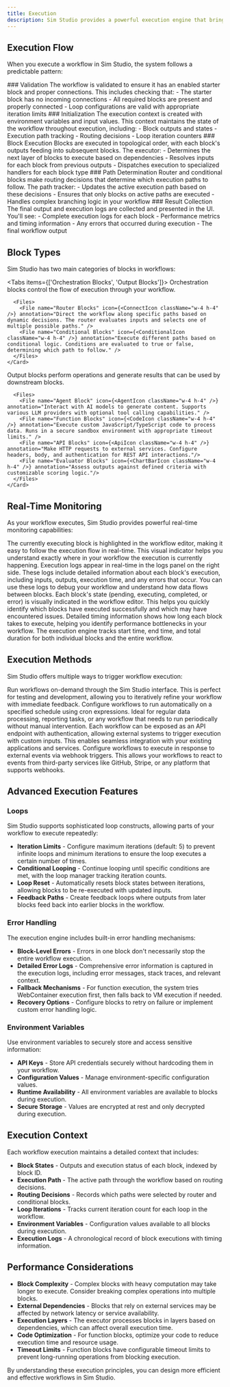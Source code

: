 ```yaml
---
title: Execution
description: Sim Studio provides a powerful execution engine that brings your workflows to life. Understanding how execution works will help you design more effective workflows and troubleshoot any issues that arise..
---
```



## Execution Flow

When you execute a workflow in Sim Studio, the system follows a predictable pattern:

<Steps>
  <Step>
    ### Validation
    The workflow is validated to ensure it has an enabled starter block and proper connections. This includes checking that:
    - The starter block has no incoming connections
    - All required blocks are present and properly connected
    - Loop configurations are valid with appropriate iteration limits
  </Step>
  
  <Step>
    ### Initialization
    The execution context is created with environment variables and input values. This context maintains the state of the workflow throughout execution, including:
    - Block outputs and states
    - Execution path tracking
    - Routing decisions
    - Loop iteration counters
  </Step>
  
  <Step>
    ### Block Execution
    Blocks are executed in topological order, with each block's outputs feeding into subsequent blocks. The executor:
    - Determines the next layer of blocks to execute based on dependencies
    - Resolves inputs for each block from previous outputs
    - Dispatches execution to specialized handlers for each block type
  </Step>
  
  <Step>
    ### Path Determination
    Router and conditional blocks make routing decisions that determine which execution paths to follow. The path tracker:
    - Updates the active execution path based on these decisions
    - Ensures that only blocks on active paths are executed
    - Handles complex branching logic in your workflow
  </Step>
  
  <Step>
    ### Result Collection
    The final output and execution logs are collected and presented in the UI. You'll see:
    - Complete execution logs for each block
    - Performance metrics and timing information
    - Any errors that occurred during execution
    - The final workflow output
  </Step>
</Steps>

## Block Types

Sim Studio has two main categories of blocks in workflows:

<Tabs items={['Orchestration Blocks', 'Output Blocks']}>
  <Tab value="Orchestration Blocks">
    <Card>
      Orchestration blocks control the flow of execution through your workflow.
      
      <Files>
        <File name="Router Blocks" icon={<ConnectIcon className="w-4 h-4" />} annotation="Direct the workflow along specific paths based on dynamic decisions. The router evaluates inputs and selects one of multiple possible paths." />
        <File name="Conditional Blocks" icon={<ConditionalIcon className="w-4 h-4" />} annotation="Execute different paths based on conditional logic. Conditions are evaluated to true or false, determining which path to follow." />
      </Files>
    </Card>
  </Tab>
  
  <Tab value="Output Blocks">
    <Card>
      Output blocks perform operations and generate results that can be used by downstream blocks.
      
      <Files>
        <File name="Agent Block" icon={<AgentIcon className="w-4 h-4" />} annotation="Interact with AI models to generate content. Supports various LLM providers with optional tool calling capabilities." />
        <File name="Function Blocks" icon={<CodeIcon className="w-4 h-4" />} annotation="Execute custom JavaScript/TypeScript code to process data. Runs in a secure sandbox environment with appropriate timeout limits." />
        <File name="API Blocks" icon={<ApiIcon className="w-4 h-4" />} annotation="Make HTTP requests to external services. Configure headers, body, and authentication for REST API interactions."/>
        <File name="Evaluator Blocks" icon={<ChartBarIcon className="w-4 h-4" />} annotation="Assess outputs against defined criteria with customizable scoring logic."/>
      </Files>
    </Card>
  </Tab>
</Tabs>

## Real-Time Monitoring

As your workflow executes, Sim Studio provides powerful real-time monitoring capabilities:

<Accordions>
  <Accordion title="Active Block Indicator">
    The currently executing block is highlighted in the workflow editor, making it easy to follow the execution flow in real-time. This visual indicator helps you understand exactly where in your workflow the execution is currently happening.
  </Accordion>
  
  <Accordion title="Live Logs Panel">
    Execution logs appear in real-time in the logs panel on the right side. These logs include detailed information about each block's execution, including inputs, outputs, execution time, and any errors that occur. You can use these logs to debug your workflow and understand how data flows between blocks.
  </Accordion>
  
  <Accordion title="Block States">
    Each block's state (pending, executing, completed, or error) is visually indicated in the workflow editor. This helps you quickly identify which blocks have executed successfully and which may have encountered issues.
  </Accordion>
  
  <Accordion title="Performance Metrics">
    Detailed timing information shows how long each block takes to execute, helping you identify performance bottlenecks in your workflow. The execution engine tracks start time, end time, and total duration for both individual blocks and the entire workflow.
  </Accordion>
</Accordions>

## Execution Methods

Sim Studio offers multiple ways to trigger workflow execution:

<Cards>
  <Card title="Manual Execution" href="#">
    Run workflows on-demand through the Sim Studio interface. This is perfect for testing and development, allowing you to iteratively refine your workflow with immediate feedback.
  </Card>
  
  <Card title="Scheduled Execution" href="#">
    Configure workflows to run automatically on a specified schedule using cron expressions. Ideal for regular data processing, reporting tasks, or any workflow that needs to run periodically without manual intervention.
  </Card>
  
  <Card title="API Endpoints" href="#">
    Each workflow can be exposed as an API endpoint with authentication, allowing external systems to trigger execution with custom inputs. This enables seamless integration with your existing applications and services.
  </Card>
  
  <Card title="Webhooks" href="#">
    Configure workflows to execute in response to external events via webhook triggers. This allows your workflows to react to events from third-party services like GitHub, Stripe, or any platform that supports webhooks.
  </Card>
</Cards>

## Advanced Execution Features

### Loops

Sim Studio supports sophisticated loop constructs, allowing parts of your workflow to execute repeatedly:

- **Iteration Limits** - Configure maximum iterations (default: 5) to prevent infinite loops and minimum iterations to ensure the loop executes a certain number of times.
- **Conditional Looping** - Continue looping until specific conditions are met, with the loop manager tracking iteration counts.
- **Loop Reset** - Automatically resets block states between iterations, allowing blocks to be re-executed with updated inputs.
- **Feedback Paths** - Create feedback loops where outputs from later blocks feed back into earlier blocks in the workflow.

### Error Handling

The execution engine includes built-in error handling mechanisms:

- **Block-Level Errors** - Errors in one block don't necessarily stop the entire workflow execution.
- **Detailed Error Logs** - Comprehensive error information is captured in the execution logs, including error messages, stack traces, and relevant context.
- **Fallback Mechanisms** - For function execution, the system tries WebContainer execution first, then falls back to VM execution if needed.
- **Recovery Options** - Configure blocks to retry on failure or implement custom error handling logic.

### Environment Variables

Use environment variables to securely store and access sensitive information:

- **API Keys** - Store API credentials securely without hardcoding them in your workflow.
- **Configuration Values** - Manage environment-specific configuration values.
- **Runtime Availability** - All environment variables are available to blocks during execution.
- **Secure Storage** - Values are encrypted at rest and only decrypted during execution.

## Execution Context

Each workflow execution maintains a detailed context that includes:

- **Block States** - Outputs and execution status of each block, indexed by block ID.
- **Execution Path** - The active path through the workflow based on routing decisions.
- **Routing Decisions** - Records which paths were selected by router and conditional blocks.
- **Loop Iterations** - Tracks current iteration count for each loop in the workflow.
- **Environment Variables** - Configuration values available to all blocks during execution.
- **Execution Logs** - A chronological record of block executions with timing information.

## Performance Considerations

- **Block Complexity** - Complex blocks with heavy computation may take longer to execute. Consider breaking complex operations into multiple blocks.
- **External Dependencies** - Blocks that rely on external services may be affected by network latency or service availability.
- **Execution Layers** - The executor processes blocks in layers based on dependencies, which can affect overall execution time.
- **Code Optimization** - For function blocks, optimize your code to reduce execution time and resource usage.
- **Timeout Limits** - Function blocks have configurable timeout limits to prevent long-running operations from blocking execution.

By understanding these execution principles, you can design more efficient and effective workflows in Sim Studio.

